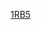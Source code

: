 {{Linescore
| Date = 3月10日
| Time = 12:00
| Location = [[東京巨蛋]]
| Road = {{bb|AUS}} | RoadAbr = 澳洲
| R1 = 0 | R2 = 0 | R3 = 0 | R4 = 0 | R5 = 1 | R6 = 0 | R7 = 1 | R8 = 1 | R9 = 0 | RR = 3 | RH = 13 | RE = 1
| Home = '''{{bb|CUB}}''' | HomeAbr = 古巴
| H1 = 0 | H2 = 0 | H3 = 0 | H4 = 0 | H5 = 4 | H6 = 0 | H7 = 0 | H8 = 0 | H9 = X | HR = 4 | HH = 10 | HE = 0
| WP = {{link-en|Vladimir Garcia|Vladimir García}} (1-0)
| LP = {{link-en|Lachlan Wells|Lachlan Wells}} (0-1)
| SV = {{link-en|Miguel Lahera|Miguel Lahera}} (1)
| RoadHR = {{link-en|Trent Oeltjen|Trent Oeltjen}} (1，7局上，1分)
| HomeHR = [[Alfredo Despaigne]] (2，5局下，4分)
| Attendance = 38,050
| Notes = 
| BoxURL = http://m.mlb.com/gameday/australia-vs-cuba/2017/03/09/486901#game=486901,game_state=final,game_tab=box
}}
<noinclude>
[[Category:2017年世界棒球經典賽賽事模板|1RB5]]
</noinclude>